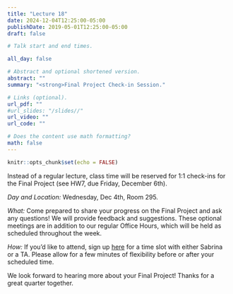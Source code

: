 ```yaml
---
title: "Lecture 18"
date: 2024-12-04T12:25:00-05:00
publishDate: 2019-05-01T12:25:00-05:00
draft: false

# Talk start and end times.

all_day: false

# Abstract and optional shortened version.
abstract: ""
summary: "<strong>Final Project Check-in Session."

# Links (optional).
url_pdf: ""
#url_slides: "/slides//"
url_video: ""
url_code: ""

# Does the content use math formatting?
math: false
---
```


```r
knitr::opts_chunk$set(echo = FALSE)
```

Instead of a regular lecture, class time will be reserved for 1:1 check-ins for the Final Project (see HW7, due Friday, December 6th).

*Day and Location:* Wednesday, Dec 4th, Room 295. 

*What:* Come prepared to share your progress on the Final Project and ask any questions! We will provide feedback and suggestions. These optional meetings are in addition to our regular Office Hours, which will be held as scheduled throughout the week.

*How:* If you’d like to attend, sign up [here](https://docs.google.com/spreadsheets/d/1Zd61zadfSHJ1pHiqIuIiB2Eo3Oa_f_Yyvuk1JCtvFeU/edit?usp=sharing) for a time slot with either Sabrina or a TA. Please allow for a few minutes of flexibility before or after your scheduled time.

We look forward to hearing more about your Final Project! Thanks for a great quarter together.

<!--
## Overview

## Before class


## Readings


## Class materials
-->

